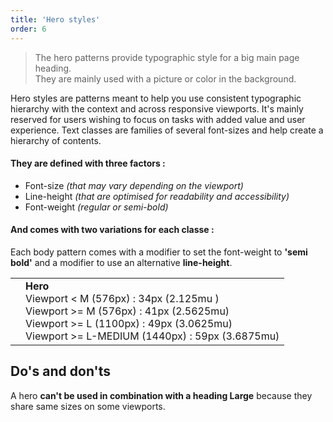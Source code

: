 ```yaml
---
title: 'Hero styles'
order: 6
---
```


> The hero patterns provide typographic style for a big main page heading.
> <br />
> They are mainly used with a picture or color in the background.

Hero styles are patterns meant to help you use consistent typographic hierarchy with the context and across responsive viewports. It's mainly reserved for users wishing to focus on tasks with added value and user experience. Text classes are families of several font-sizes and help create a hierarchy of contents.

#### They are defined with three factors :

- Font-size _(that may vary depending on the viewport)_
- Line-height _(that are optimised for readability and accessibility)_
- Font-weight _(regular or semi-bold)_

#### And comes with two variations for each classe :

Each body pattern comes with a modifier to set the font-weight to **'semi bold'** and a modifier to use an alternative **line-height**.

|                                                                                                |                                                                                                                                                                                                           |
| ---------------------------------------------------------------------------------------------- | --------------------------------------------------------------------------------------------------------------------------------------------------------------------------------------------------------- |
| <Preview path="typographyHero" /> | **Hero** <br /> Viewport < M (576px) : 34px (2.125mu ) <br /> Viewport >= M (576px) : 41px (2.5625mu) <br /> Viewport >= L (1100px) : 49px (3.0625mu) <br /> Viewport >= L-MEDIUM (1440px) : 59px (3.6875mu) <br /> |

## Do's and don'ts

<HintItem dont>
    A hero <b>can't be used in combination with a heading Large</b> because they share same sizes on some viewports.
</HintItem>
